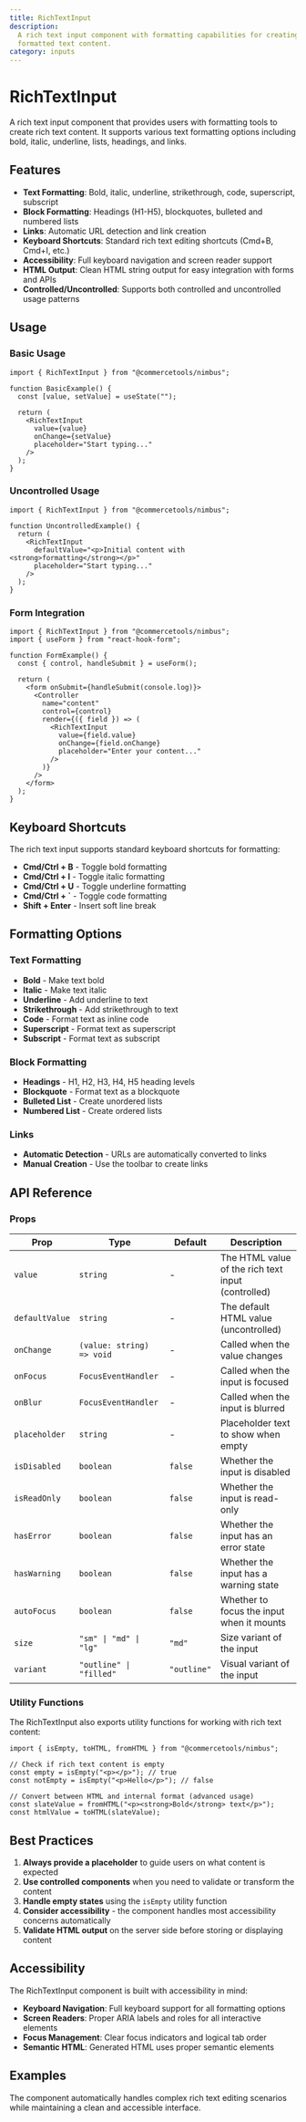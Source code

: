 ```yaml
---
title: RichTextInput
description:
  A rich text input component with formatting capabilities for creating
  formatted text content.
category: inputs
---
```



# RichTextInput

A rich text input component that provides users with formatting tools to create
rich text content. It supports various text formatting options including bold,
italic, underline, lists, headings, and links.

## Features

- **Text Formatting**: Bold, italic, underline, strikethrough, code,
  superscript, subscript
- **Block Formatting**: Headings (H1-H5), blockquotes, bulleted and numbered
  lists
- **Links**: Automatic URL detection and link creation
- **Keyboard Shortcuts**: Standard rich text editing shortcuts (Cmd+B, Cmd+I,
  etc.)
- **Accessibility**: Full keyboard navigation and screen reader support
- **HTML Output**: Clean HTML string output for easy integration with forms and
  APIs
- **Controlled/Uncontrolled**: Supports both controlled and uncontrolled usage
  patterns

## Usage

### Basic Usage

```tsx
import { RichTextInput } from "@commercetools/nimbus";

function BasicExample() {
  const [value, setValue] = useState("");

  return (
    <RichTextInput
      value={value}
      onChange={setValue}
      placeholder="Start typing..."
    />
  );
}
```

### Uncontrolled Usage

```tsx
import { RichTextInput } from "@commercetools/nimbus";

function UncontrolledExample() {
  return (
    <RichTextInput
      defaultValue="<p>Initial content with <strong>formatting</strong></p>"
      placeholder="Start typing..."
    />
  );
}
```

### Form Integration

```tsx
import { RichTextInput } from "@commercetools/nimbus";
import { useForm } from "react-hook-form";

function FormExample() {
  const { control, handleSubmit } = useForm();

  return (
    <form onSubmit={handleSubmit(console.log)}>
      <Controller
        name="content"
        control={control}
        render={({ field }) => (
          <RichTextInput
            value={field.value}
            onChange={field.onChange}
            placeholder="Enter your content..."
          />
        )}
      />
    </form>
  );
}
```

## Keyboard Shortcuts

The rich text input supports standard keyboard shortcuts for formatting:

- **Cmd/Ctrl + B** - Toggle bold formatting
- **Cmd/Ctrl + I** - Toggle italic formatting
- **Cmd/Ctrl + U** - Toggle underline formatting
- **Cmd/Ctrl + `** - Toggle code formatting
- **Shift + Enter** - Insert soft line break

## Formatting Options

### Text Formatting

- **Bold** - Make text bold
- **Italic** - Make text italic
- **Underline** - Add underline to text
- **Strikethrough** - Add strikethrough to text
- **Code** - Format text as inline code
- **Superscript** - Format text as superscript
- **Subscript** - Format text as subscript

### Block Formatting

- **Headings** - H1, H2, H3, H4, H5 heading levels
- **Blockquote** - Format text as a blockquote
- **Bulleted List** - Create unordered lists
- **Numbered List** - Create ordered lists

### Links

- **Automatic Detection** - URLs are automatically converted to links
- **Manual Creation** - Use the toolbar to create links

## API Reference

### Props

| Prop           | Type                      | Default     | Description                                        |
| -------------- | ------------------------- | ----------- | -------------------------------------------------- |
| `value`        | `string`                  | -           | The HTML value of the rich text input (controlled) |
| `defaultValue` | `string`                  | -           | The default HTML value (uncontrolled)              |
| `onChange`     | `(value: string) => void` | -           | Called when the value changes                      |
| `onFocus`      | `FocusEventHandler`       | -           | Called when the input is focused                   |
| `onBlur`       | `FocusEventHandler`       | -           | Called when the input is blurred                   |
| `placeholder`  | `string`                  | -           | Placeholder text to show when empty                |
| `isDisabled`   | `boolean`                 | `false`     | Whether the input is disabled                      |
| `isReadOnly`   | `boolean`                 | `false`     | Whether the input is read-only                     |
| `hasError`     | `boolean`                 | `false`     | Whether the input has an error state               |
| `hasWarning`   | `boolean`                 | `false`     | Whether the input has a warning state              |
| `autoFocus`    | `boolean`                 | `false`     | Whether to focus the input when it mounts          |
| `size`         | `"sm" \| "md" \| "lg"`    | `"md"`      | Size variant of the input                          |
| `variant`      | `"outline" \| "filled"`   | `"outline"` | Visual variant of the input                        |

### Utility Functions

The RichTextInput also exports utility functions for working with rich text
content:

```tsx
import { isEmpty, toHTML, fromHTML } from "@commercetools/nimbus";

// Check if rich text content is empty
const empty = isEmpty("<p></p>"); // true
const notEmpty = isEmpty("<p>Hello</p>"); // false

// Convert between HTML and internal format (advanced usage)
const slateValue = fromHTML("<p><strong>Bold</strong> text</p>");
const htmlValue = toHTML(slateValue);
```

## Best Practices

1. **Always provide a placeholder** to guide users on what content is expected
2. **Use controlled components** when you need to validate or transform the
   content
3. **Handle empty states** using the `isEmpty` utility function
4. **Consider accessibility** - the component handles most accessibility
   concerns automatically
5. **Validate HTML output** on the server side before storing or displaying
   content

## Accessibility

The RichTextInput component is built with accessibility in mind:

- **Keyboard Navigation**: Full keyboard support for all formatting options
- **Screen Readers**: Proper ARIA labels and roles for all interactive elements
- **Focus Management**: Clear focus indicators and logical tab order
- **Semantic HTML**: Generated HTML uses proper semantic elements

## Examples

<RichTextInput placeholder="Try typing and using the formatting tools!" />

The component automatically handles complex rich text editing scenarios while
maintaining a clean and accessible interface.
